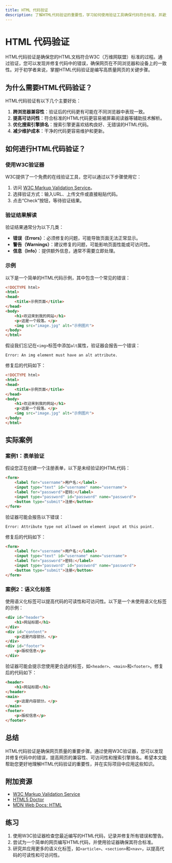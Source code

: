 ```yaml
---
title: HTML 代码验证
description: 了解HTML代码验证的重要性，学习如何使用验证工具确保代码符合标准，并避免常见错误。
---
```


# HTML 代码验证

HTML代码验证是确保您的HTML文档符合W3C（万维网联盟）标准的过程。通过验证，您可以发现并修复代码中的错误，确保网页在不同浏览器和设备上的一致性。对于初学者来说，掌握HTML代码验证是编写高质量网页的关键步骤。

## 为什么需要HTML代码验证？

HTML代码验证有以下几个主要好处：

1. **跨浏览器兼容性**：验证后的代码更有可能在不同浏览器中表现一致。
2. **提高可访问性**：符合标准的HTML代码更容易被屏幕阅读器等辅助技术解析。
3. **优化搜索引擎排名**：搜索引擎更喜欢结构良好、无错误的HTML代码。
4. **减少维护成本**：干净的代码更容易维护和更新。

## 如何进行HTML代码验证？

### 使用W3C验证器

W3C提供了一个免费的在线验证工具，您可以通过以下步骤使用它：

1. 访问 [W3C Markup Validation Service](https://validator.w3.org/)。
2. 选择验证方式：输入URL、上传文件或直接粘贴代码。
3. 点击“Check”按钮，等待验证结果。

### 验证结果解读

验证结果通常分为以下几类：

- **错误（Errors）**：必须修复的问题，可能导致页面无法正常显示。
- **警告（Warnings）**：建议修复的问题，可能影响页面性能或可访问性。
- **信息（Info）**：提供额外信息，通常不需要立即处理。

### 示例

以下是一个简单的HTML代码示例，其中包含一个常见的错误：

```html
<!DOCTYPE html>
<html>
<head>
    <title>示例页面</title>
</head>
<body>
    <h1>欢迎来到我的网站</h1>
    <p>这是一个段落。</p>
    <img src="image.jpg" alt="示例图片">
</body>
</html>
```

假设我们忘记在`<img>`标签中添加`alt`属性，验证器会报告一个错误：

```
Error: An img element must have an alt attribute.
```

修复后的代码如下：

```html
<!DOCTYPE html>
<html>
<head>
    <title>示例页面</title>
</head>
<body>
    <h1>欢迎来到我的网站</h1>
    <p>这是一个段落。</p>
    <img src="image.jpg" alt="示例图片">
</body>
</html>
```

## 实际案例

### 案例1：表单验证

假设您正在创建一个注册表单，以下是未经验证的HTML代码：

```html
<form>
    <label for="username">用户名:</label>
    <input type="text" id="username" name="username">
    <label for="password">密码:</label>
    <input type="password" id="password" name="password">
    <button type="submit">注册</button>
</form>
```

验证器可能会报告以下错误：

```
Error: Attribute type not allowed on element input at this point.
```

修复后的代码如下：

```html
<form>
    <label for="username">用户名:</label>
    <input type="text" id="username" name="username">
    <label for="password">密码:</label>
    <input type="password" id="password" name="password">
    <button type="submit">注册</button>
</form>
```

### 案例2：语义化标签

使用语义化标签可以提高代码的可读性和可访问性。以下是一个未使用语义化标签的示例：

```html
<div id="header">
    <h1>网站标题</h1>
</div>
<div id="content">
    <p>这是内容部分。</p>
</div>
<div id="footer">
    <p>版权信息</p>
</div>
```

验证器可能会提示您使用更合适的标签，如`<header>`、`<main>`和`<footer>`。修复后的代码如下：

```html
<header>
    <h1>网站标题</h1>
</header>
<main>
    <p>这是内容部分。</p>
</main>
<footer>
    <p>版权信息</p>
</footer>
```

## 总结

HTML代码验证是确保网页质量的重要步骤。通过使用W3C验证器，您可以发现并修复代码中的错误，提高网页的兼容性、可访问性和搜索引擎排名。希望本文能帮助您更好地理解HTML代码验证的重要性，并在实际项目中应用这些知识。

## 附加资源

- [W3C Markup Validation Service](https://validator.w3.org/)
- [HTML5 Doctor](http://html5doctor.com/)
- [MDN Web Docs: HTML](https://developer.mozilla.org/en-US/docs/Web/HTML)

## 练习

1. 使用W3C验证器检查您最近编写的HTML代码，记录并修复所有错误和警告。
2. 尝试为一个简单的网页编写HTML代码，并使用验证器确保其符合标准。
3. 研究并应用更多的语义化标签，如`<article>`、`<section>`和`<nav>`，以提高代码的可读性和可访问性。
